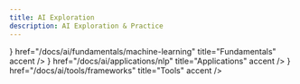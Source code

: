 ```yaml
---
title: AI Exploration
description: AI Exploration & Practice
---
```



<Cards>
  <Card
    icon={<Code strokeWidth={2} />}
    href="/docs/ai/fundamentals/machine-learning"
    title="Fundamentals"
    accent
  />
  <Card
    icon={<Sparkles fill="currentColor" strokeWidth={0} />}
    href="/docs/ai/applications/nlp"
    title="Applications"
    accent
  />
  <Card
    icon={<Wrench strokeWidth={2} />}
    href="/docs/ai/tools/frameworks"
    title="Tools"
    accent
  />
</Cards>
